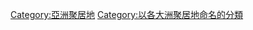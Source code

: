 {{Wikipedia category|hidden=yes|container=yes}}
{{Eponymous category}}

[[Category:亞洲聚居地|Category:亞洲聚居地]]
[[Category:以各大洲聚居地命名的分類|Category:以各大洲聚居地命名的分類]]
